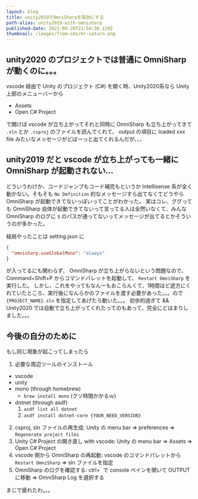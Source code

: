 ```yaml
---
layout: blog
title: unity2019でOmniSharpを有効にする
path-alias: unity2019-with-omnisharp
published-date: 2021-09-20T21:54:30.129Z
thumbnail: /images/from-cms/mr-saturn.png
---
```


## unity2020 のプロジェクトでは普通に OmniSharp が動くのに。。。

vscode 経由で Unity のプロジェクト (C#) を開く時、Unity2020系なら Unity 上部のメニューバーから

- Assets
- Open C# Project

で開けば vscode が立ち上がってそれと同時に OmniSharp も立ち上がってきて `.sln` とか `.csproj` のファイルを読んでくれて、 output の項目に loaded xxx file みたいなメッセージがどばーっと出てくれるんだが、、、

## unity2019 だと vscode が立ち上がっても一緒に OmniSharp が起動されない...

どういうわけか、コードジャンプもコード補完もというか Intellisense 系が全く動かない。そもそも `No Definition` 的なメッセージすら出てなくてどうやら OmniSharp が起動できてないっぽいってことがわかった。
実はコレ、ググっても OmniSharp 自体が起動できてないって言ってる人は全然いなくて、みんな OmniSharp のログに `$` のパスが通ってないってメッセージが出てるとかそういうのが多かった。

結局やったことは setting.json に

```json
{
  "omnisharp.useGlobalMono": "always"
}
```

が入ってるにも関わらず、 OmniSharp が立ち上がらないという問題なので、 Command+Shift+P からコマンドパレットを起動して、 `Restart OmniSharp` を実行した。
しかし、これをやってもなんーもおこらんくて、1時間ほど途方にくれていたところ、実行後になんらかのファイルを渡す必要があった。。。ので `{PROJECT_NAME}.sln` を指定してあげたら動いた。。。
初歩的過ぎて && Unity2020 では自動で立ち上がってくれたってのもあって、完全にどはまりしました。。。

## 今後の自分のために

もし同じ現象が起こってしまったら

1. 必要な周辺ツールのインストール
  - vscode
  - unity
  - mono (through homebrew)
    - `brew install mono` (クソ時間かかるｗ)
  - dotnet (through asdf)
    1. `asdf list all dotnet`
    1. `asdf install dotnet-core {YOUR_NEED_VERSION}`
2. csproj, sln ファイルの再生成: Unity の menu bar => preferences => `Regenerate project files`
3. Unity C# Project の開き直し with vscode: Unity の menu bar => Assets => Open C# Project
4. vscode 側から OmniSharp の再起動: vscode のコマンドパレットから `Restart OmniSharp` => sln ファイルを指定
5. OmniSharp のログを確認する: ctrl+` で console ペインを開いて OUTPUT に移動 => OmniSharp Log を選択する

まじで疲れたわ。。。
